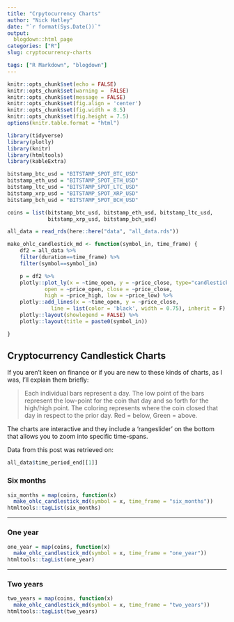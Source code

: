 ```yaml
---
title: "Crpytocurrency Charts"
author: "Nick Hatley"
date: "`r format(Sys.Date())`"
output:
  blogdown::html_page
categories: ["R"]
slug: cryptocurrency-charts

tags: ["R Markdown", "blogdown"]
---
```

```r
knitr::opts_chunk$set(echo = FALSE)
knitr::opts_chunk$set(warning =  FALSE)
knitr::opts_chunk$set(message = FALSE)
knitr::opts_chunk$set(fig.align = 'center')
knitr::opts_chunk$set(fig.width = 8.5)
knitr::opts_chunk$set(fig.height = 7.5)
options(knitr.table.format = "html")
```


```r
library(tidyverse)
library(plotly)
library(knitr)
library(htmltools)
library(kableExtra)

bitstamp_btc_usd = "BITSTAMP_SPOT_BTC_USD"
bitstamp_eth_usd = "BITSTAMP_SPOT_ETH_USD"
bitstamp_ltc_usd = "BITSTAMP_SPOT_LTC_USD"
bitstamp_xrp_usd = "BITSTAMP_SPOT_XRP_USD"
bitstamp_bch_usd = "BITSTAMP_SPOT_BCH_USD"

coins = list(bitstamp_btc_usd, bitstamp_eth_usd, bitstamp_ltc_usd,
             bitstamp_xrp_usd, bitstamp_bch_usd)

all_data = read_rds(here::here("data", "all_data.rds"))

make_ohlc_candlestick_md <- function(symbol_in, time_frame) {
    df2 = all_data %>%
    filter(duration==time_frame) %>%
    filter(symbol==symbol_in)

    p = df2 %>%
    plotly::plot_ly(x = ~time_open, y = ~price_close, type="candlestick",
            open = ~price_open, close = ~price_close,
            high = ~price_high, low = ~price_low) %>%
    plotly::add_lines(x = ~time_open, y = ~price_close,
              line = list(color = 'black', width = 0.75), inherit = F) %>%
    plotly::layout(showlegend = FALSE) %>%
    plotly::layout(title = paste0(symbol_in))

}
```

## Cryptocurrency Candlestick Charts
If you aren't keen on finance or if you are new to these kinds of charts, as I was, I'll explain them briefly:

>Each individual bars represent a day. The low point of the bars represent the low-point for the coin that day and so forth for the high/high point. The coloring represents where the coin closed that day in respect to the prior day. Red = below, Green = above.

The charts are interactive and they include a 'rangeslider' on the bottom that allows you to zoom into specific time-spans.  

Data from this post was retrieved on:
```r
all_data$time_period_end[[1]]
```



### Six months
```r
six_months = map(coins, function(x)
  make_ohlc_candlestick_md(symbol = x, time_frame = "six_months"))
htmltools::tagList(six_months)
```

***********

### One year
```r
one_year = map(coins, function(x)
  make_ohlc_candlestick_md(symbol = x, time_frame = "one_year"))
htmltools::tagList(one_year)
```

***********

### Two years
```r
two_years = map(coins, function(x)
  make_ohlc_candlestick_md(symbol = x, time_frame = "two_years"))
htmltools::tagList(two_years)
```
